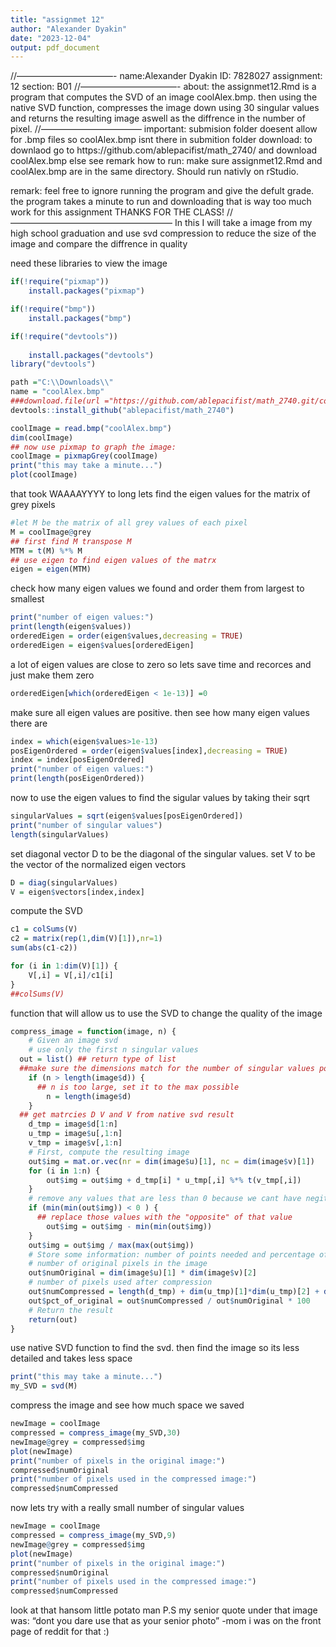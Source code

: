 ---
title: "assignmet 12"
author: "Alexander Dyakin"
date: "2023-12-04"
output: pdf_document
---
//----------------------------------
name:Alexander Dyakin
ID: 7828027
assignment: 12
section: B01
//----------------------------------
about: the assignmet12.Rmd is a program that computes the SVD of an image coolAlex.bmp. then using the native SVD function,
compresses the image down using 30 singular values and returns the resulting image aswell as the diffrence in the number 
of pixel.
//-----------------------------------
important:
	submision folder doesent allow for .bmp files so coolAlex.bmp isnt there in submition folder
download:
	to downlaod go to https://github.com/ablepacifist/math_2740/ and download coolAlex.bmp else see remark
how to run:
	make sure assignmet12.Rmd and coolAlex.bmp are in the same directory. Should run nativly on rStudio.

remark:
	feel free to ignore running the program and give the defult grade. the program takes a minute to run and downloading 
	that is way too much work for this assignment
	THANKS FOR THE CLASS! 
	//--------------------------------------------------------
In this I will take a image from my high school graduation and use svd compression to reduce the size of the image and compare the diffrence in quality

need these libraries to view the image
```{r}
if(!require("pixmap"))
    install.packages("pixmap")

if(!require("bmp"))
    install.packages("bmp")

if(!require("devtools"))
  
    install.packages("devtools")
library("devtools")

```
```{r}
path ="C:\\Downloads\\"
name = "coolAlex.bmp"
###download.file(url ="https://github.com/ablepacifist/math_2740.git/coolAlex.bmp",destfile = path)
devtools::install_github("ablepacifist/math_2740")

```
```{r}
coolImage = read.bmp("coolAlex.bmp")
dim(coolImage)
## now use pixmap to graph the image:
coolImage = pixmapGrey(coolImage)
print("this may take a minute...")
plot(coolImage)
```
that took WAAAAYYYY to long
lets find the eigen values for the matrix of grey pixels
```{r}
#let M be the matrix of all grey values of each pixel
M = coolImage@grey
## first find M transpose M
MTM = t(M) %*% M
## use eigen to find eigen values of the matrx
eigen = eigen(MTM)
```
check how many eigen values we found and order them from largest to smallest
```{r}
print("number of eigen values:")
print(length(eigen$values))
orderedEigen = order(eigen$values,decreasing = TRUE)
orderedEigen = eigen$values[orderedEigen]
```
 a lot of eigen values are close to zero so lets save time and recorces and just make them zero
```{r}
orderedEigen[which(orderedEigen < 1e-13)] =0
```
make sure all eigen values are positive. then see how many eigen values there are
```{r}
index = which(eigen$values>1e-13)
posEigenOrdered = order(eigen$values[index],decreasing = TRUE)
index = index[posEigenOrdered]
print("number of eigen values:")
print(length(posEigenOrdered))
```
now to use the eigen values to find the sigular values by taking their sqrt
```{r}
singularValues = sqrt(eigen$values[posEigenOrdered])
print("number of singular values")
length(singularValues)
```
set diagonal vector D to be the diagonal of the singular values. set V to be the vector of the normalized eigen vectors
```{r}
D = diag(singularValues)
V = eigen$vectors[index,index]
```
compute the SVD
```{r}
c1 = colSums(V)
c2 = matrix(rep(1,dim(V)[1]),nr=1)
sum(abs(c1-c2))

for (i in 1:dim(V)[1]) {
    V[,i] = V[,i]/c1[i]
}
##colSums(V)
```
function that will allow us to use the SVD to change the quality of the image
```{r}
compress_image = function(image, n) {
    # Given an image svd 
    # use only the first n singular values
  out = list() ## return type of list
  ##make sure the dimensions match for the number of singular values possible
    if (n > length(image$d)) {
      ## n is too large, set it to the max possible
        n = length(image$d)
    }
  ## get matrcies D V and V from native svd result
    d_tmp = image$d[1:n]
    u_tmp = image$u[,1:n]
    v_tmp = image$v[,1:n]
    # First, compute the resulting image
    out$img = mat.or.vec(nr = dim(image$u)[1], nc = dim(image$v)[1])
    for (i in 1:n) {
        out$img = out$img + d_tmp[i] * u_tmp[,i] %*% t(v_tmp[,i]) 
    }
    # remove any values that are less than 0 because we cant have negitive color since this is just black and white
    if (min(min(out$img)) < 0 ) {
      ## replace those values with the "opposite" of that value
        out$img = out$img - min(min(out$img))
    }
    out$img = out$img / max(max(out$img))
    # Store some information: number of points needed and percentage of the original required
    # number of original pixels in the image
    out$numOriginal = dim(image$u)[1] * dim(image$v)[2]
    # number of pixels used after compression
    out$numCompressed = length(d_tmp) + dim(u_tmp)[1]*dim(u_tmp)[2] + dim(v_tmp)[1]*dim(v_tmp)[2] 
    out$pct_of_original = out$numCompressed / out$numOriginal * 100
    # Return the result
    return(out)
}
```
use native SVD function to find the svd. then find the image so its less detailed and takes less space
```{r}
print("this may take a minute...")
my_SVD = svd(M)

```
 compress the image and see how much space we saved
```{r}
newImage = coolImage
compressed = compress_image(my_SVD,30)
newImage@grey = compressed$img
plot(newImage)
print("number of pixels in the original image:")
compressed$numOriginal
print("number of pixels used in the compressed image:")
compressed$numCompressed
```
now lets try with a really small number of singular values
```{r}
newImage = coolImage
compressed = compress_image(my_SVD,9)
newImage@grey = compressed$img
plot(newImage)
print("number of pixels in the original image:")
compressed$numOriginal
print("number of pixels used in the compressed image:")
compressed$numCompressed
```
look at that hansom little potato man
P.S my senior quote under that image was:
"dont you dare use that as your senior photo" -mom
i was on the front page of reddit for that :)
